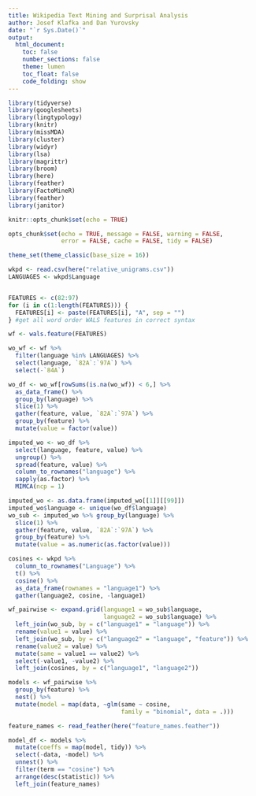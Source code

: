 ```yaml
---
title: Wikipedia Text Mining and Surprisal Analysis
author: Josef Klafka and Dan Yurovsky
date: "`r Sys.Date()`"
output: 
  html_document:
    toc: false
    number_sections: false
    theme: lumen
    toc_float: false
    code_folding: show 
---
```


```r
library(tidyverse)
library(googlesheets)
library(lingtypology)
library(knitr)
library(missMDA)
library(cluster)
library(widyr)
library(lsa)
library(magrittr)
library(broom)
library(here)
library(feather)
library(FactoMineR)
library(feather)
library(janitor)

knitr::opts_chunk$set(echo = TRUE)

opts_chunk$set(echo = TRUE, message = FALSE, warning = FALSE, 
               error = FALSE, cache = FALSE, tidy = FALSE)

theme_set(theme_classic(base_size = 16))
```

```r
wkpd <- read.csv(here("relative_unigrams.csv"))
LANGUAGES <- wkpd$Language


FEATURES <- c(82:97)
for (i in c(1:length(FEATURES))) {
  FEATURES[i] <- paste(FEATURES[i], "A", sep = "")
} #get all word order WALS features in correct syntax

wf <- wals.feature(FEATURES) 

wo_wf <- wf %>% 
  filter(language %in% LANGUAGES) %>%
  select(language, `82A`:`97A`) %>%
  select(-`84A`)

wo_df <- wo_wf[rowSums(is.na(wo_wf)) < 6,] %>%
  as_data_frame() %>%
  group_by(language) %>%
  slice(1) %>%
  gather(feature, value, `82A`:`97A`) %>%
  group_by(feature) %>%
  mutate(value = factor(value))

imputed_wo <- wo_df %>%
  select(language, feature, value) %>%
  ungroup() %>% 
  spread(feature, value) %>% 
  column_to_rownames("language") %>%
  sapply(as.factor) %>%
  MIMCA(ncp = 1)

imputed_wo <- as.data.frame(imputed_wo[[1]][[99]]) 
imputed_wo$language <- unique(wo_df$language)
wo_sub <- imputed_wo %>% group_by(language) %>%
  slice(1) %>%
  gather(feature, value, `82A`:`97A`) %>%
  group_by(feature) %>%
  mutate(value = as.numeric(as.factor(value)))

cosines <- wkpd %>%
  column_to_rownames("Language") %>%
  t() %>%
  cosine() %>%
  as_data_frame(rownames = "language1") %>%
  gather(language2, cosine, -language1)

wf_pairwise <- expand.grid(language1 = wo_sub$language,
                           language2 = wo_sub$language) %>%
  left_join(wo_sub, by = c("language1" = "language")) %>%
  rename(value1 = value) %>%
  left_join(wo_sub, by = c("language2" = "language", "feature")) %>%
  rename(value2 = value) %>%
  mutate(same = value1 == value2) %>%
  select(-value1, -value2) %>%
  left_join(cosines, by = c("language1", "language2"))

models <- wf_pairwise %>%
  group_by(feature) %>%
  nest() %>%
  mutate(model = map(data, ~glm(same ~ cosine, 
                                family = "binomial", data = .)))

feature_names <- read_feather(here("feature_names.feather"))

model_df <- models %>%
  mutate(coeffs = map(model, tidy)) %>%
  select(-data, -model) %>%
  unnest() %>%
  filter(term == "cosine") %>%
  arrange(desc(statistic)) %>%
  left_join(feature_names)
```